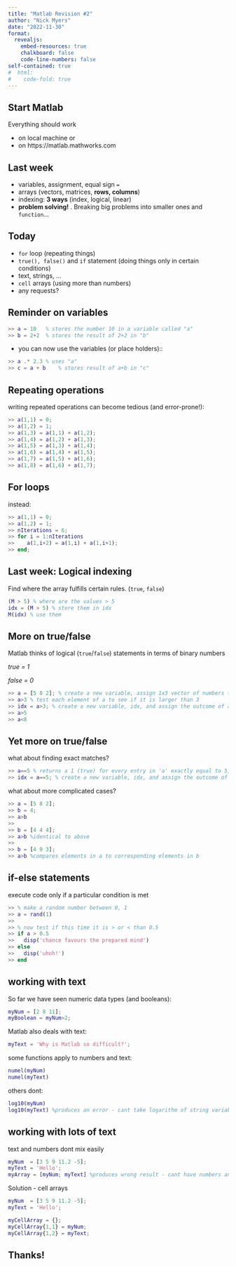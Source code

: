 ```yaml
---
title: "Matlab Revision #2"
author: "Nick Myers"
date: "2022-11-30"
format:
  revealjs:
    embed-resources: true
    chalkboard: false
    code-line-numbers: false
self-contained: true
#  html:
#    code-fold: true
---
```


## Start Matlab

Everything should work

-   on local machine or
-   on https://matlab.mathworks.com

## Last week

-   variables, assignment, equal sign `=`
-   arrays (vectors, matrices, **rows, columns**)
-   indexing: **3 ways** (index, logical, linear)
-   **problem solving!** . Breaking big problems into smaller ones and `function`...

## Today

-   `for` loop (repeating things)
-   `true(), false()` and `if` statement (doing things only in certain conditions)
-   text, strings, ...
-   `cell` arrays (using more than numbers)
-   any requests?

## Reminder on variables

``` matlab
>> a = 10   % stores the number 10 in a variable called "a"
>> b = 2+2  % stores the result of 2+2 in "b"
```

-   you can now use the variables (or place holders)::

``` matlab
>> a .* 2.3 % uses "a"
>> c = a + b    % stores result of a+b in "c"
```

## Repeating operations

writing repeated operations can become tedious (and error-prone!):

``` matlab
>> a(1,1) = 0;
>> a(1,2) = 1;
>> a(1,3) = a(1,1) + a(1,2);
>> a(1,4) = a(1,2) + a(1,3);
>> a(1,5) = a(1,3) + a(1,4);
>> a(1,6) = a(1,4) + a(1,5);
>> a(1,7) = a(1,5) + a(1,6);
>> a(1,8) = a(1,6) + a(1,7);
```

## For loops

instead:

``` matlab
>> a(1,1) = 0;
>> a(1,2) = 1;
>> nIterations = 6;
>> for i = 1:nIterations
>>    a(1,i+2) = a(1,i) + a(1,i+1);
>> end;
```

## Last week: Logical indexing

Find where the array fulfills certain rules. (`true`, `false`)

``` matlab
(M > 5) % where are the values > 5
idx = (M > 5) % store them in idx
M(idx) % use them
```

## More on true/false

Matlab thinks of logical (`true`/`false`) statements in terms of binary numbers

*true = 1*

*false = 0*

``` matlab
>> a = [5 8 2]; % create a new variable, assign 1x3 vector of numbers to it
>> a>3 % test each element of a to see if it is larger than 3 
>> idx = a>3; % create a new variable, idx, and assign the outcome of a>3 to it
>> a>5
>> a<8
```

## Yet more on true/false

what about finding exact matches?

``` matlab
>> a==5 % returns a 1 (true) for every entry in 'a' exactly equal to 5, 0 (false) otherwise
>> idx = a==5; % create a new variable, idx, and assign the outcome of a==5 to it
```

::: fragment
what about more complicated cases?

``` matlab
>> a = [5 8 2];
>> b = 4;
>> a>b
>>
>> b = [4 4 4]; 
>> a>b %identical to above
>>
>> b = [4 9 3];
>> a>b %compares elements in a to corresponding elements in b
```
:::

## if-else statements

execute code only if a particular condition is met

``` matlab
>> % make a random number between 0, 1
>> a = rand(1)
>>
>> % now test if this time it is > or < than 0.5
>> if a > 0.5
>>   disp('chance favours the prepared mind')
>> else
>>   disp('uhoh!')
>> end
```

## working with text
So far we have seen numeric data types (and booleans):

``` matlab
myNum = [2 8 11];
myBoolean = myNum>2;
```

Matlab also deals with text:
``` matlab
myText = 'Why is Matlab so difficult?';
```

::: fragment
some functions apply to numbers and text:
``` matlab
numel(myNum)
numel(myText)
```

others dont:
``` matlab
log10(myNum)
log10(myText) %produces an error - cant take logarithm of string variables
```
:::

## working with lots of text
text and numbers dont mix easily
``` matlab
myNum  = [3 5 9 11.2 -5];
myText = 'Hello';
myArray = [myNum; myText] %produces wrong result - cant have numbers and text in same array
```

::: fragment
Solution - cell arrays
``` matlab
myNum  = [3 5 9 11.2 -5];
myText = 'Hello';

myCellArray = {};
myCellArray{1,1} = myNum;
myCellArray{1,2} = myText;
```
:::

## Thanks!
